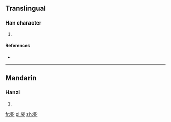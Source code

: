 ==Translingual==

===Han character===
{{Han char|rn=38|rad=女|as=05|sn=8|four=|canj=卜心女 (YPV)|ids=⿱[[此]][[女]]}}

# {{defn|Han|sort=女05}}

====References====
* {{Han ref|kx=0259.120|dkj=06183|dj=0525.020|hdz=21043.140|uh=59D5|ud=22997}}

----

==Mandarin==

===Hanzi===
{{cmn-hanzi|pin=[[jiǎo]] ([[jiao3]]), [[xiáo]] ([[xiao2]]), [[zī]] ([[zi1]])|wg=chiao<sup>3</sup>, hsiao<sup>2</sup>, tzu<sup>1</sup>}}

# {{defn|lang=cmn|sort=女05}}

[[fr:姕]]
[[pl:姕]]
[[zh:姕]]